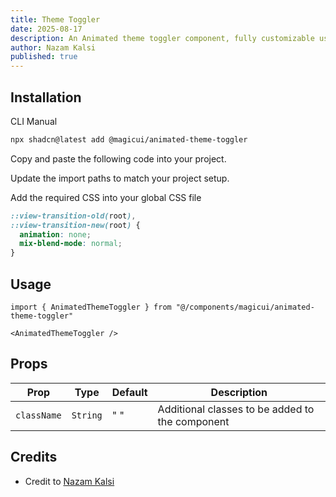 ```yaml
---
title: Theme Toggler
date: 2025-08-17
description: An Animated theme toggler component, fully customizable using Tailwind CSS.
author: Nazam Kalsi
published: true
---
```


<ComponentPreview name="animated-theme-toggler-demo" />

## Installation

<Tabs defaultValue="cli">

<TabsList>
  <TabsTrigger value="cli">CLI</TabsTrigger>
  <TabsTrigger value="manual">Manual</TabsTrigger>
</TabsList>
<TabsContent value="cli">

```bash
npx shadcn@latest add @magicui/animated-theme-toggler
```

</TabsContent>

<TabsContent value="manual">

<Steps>

<Step>Copy and paste the following code into your project.</Step>

<ComponentSource name="animated-theme-toggler" />

<Step>Update the import paths to match your project setup.</Step>

<Step>Add the required CSS into your global CSS file</Step>

```css title="app/globals.css" showLineNumbers
::view-transition-old(root),
::view-transition-new(root) {
  animation: none;
  mix-blend-mode: normal;
}
```

</Steps>

</TabsContent>

</Tabs>

## Usage

```tsx showLineNumbers
import { AnimatedThemeToggler } from "@/components/magicui/animated-theme-toggler"
```

```tsx showLineNumbers
<AnimatedThemeToggler />
```

## Props

| Prop        | Type     | Default | Description                                     |
| ----------- | -------- | ------- | ----------------------------------------------- |
| `className` | `String` | " "     | Additional classes to be added to the component |

## Credits

- Credit to [Nazam Kalsi](https://nazam-kalsi-portfolio.vercel.app)
